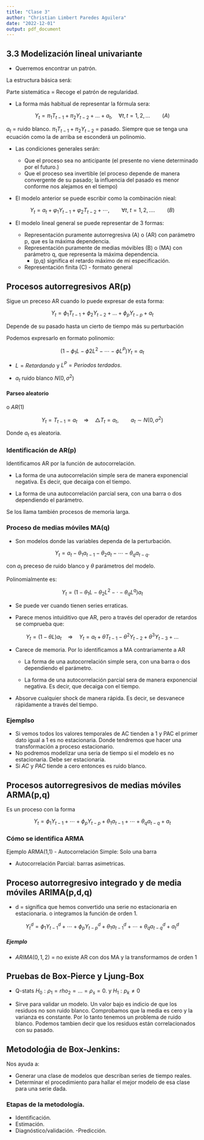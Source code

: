 ```yaml
---
title: "Clase 3"
author: "Christian Limbert Paredes Aguilera"
date: "2022-12-01"
output: pdf_document
---
```


## 3.3 Modelización lineal univariante

- Querremos encontrar un patrón.

La estructura básica será:

\begin{center}
Serie de tiempo = parte sistemática + parte aleatoria
\end{center}

Parte sistemática = Recoge el patrón de regularidad.

- La forma más habitual de representar la fórmula sera:

$$Y_t=\pi_1T_{t-1}+\pi_2 Y_{t-2}+\ldots + a_t, \quad \forall t, t=1,2,\ldots\qquad (A)$$

$a_t$ = ruido blanco.
$\pi_1T_{t-1}+\pi_2 Y_{t-2}$ = pasado.
Siempre que se tenga una ecuación como la de arriba se esconderá un polinomio. 

- Las condiciones generales serán:

  - Que el proceso sea no anticipante (el presente no viene determinado por el futuro.)
  - Que el proceso sea invertible (el proceso depende de manera convergente de su pasado; la influencia del pasado es menor conforme nos alejamos en el tiempo)

- El modelo anterior se puede escribir como la combinación nieal:

$$Y_t=a_t+\varphi_1 Y_{t-1}+\varphi_2T_{t-2}+\cdots, \qquad \forall t, \; t=1,2,\ldots. \qquad (B)$$

- El modelo lineal general se puede representar de 3 formas:

  - Representación puramente autorregresiva (A) o (AR) con parámetro p, que es la máxima dependencia. 
  - Representación puramente de medias móvibles (B) o (MA) con parámetro q, que representa la máxima dependencia.
    - (p,q) significa el retardo máximo de mi especificación.
  - Representación finita (C) - formato general
  
  
## Procesos autorregresivos AR(p)

Sigue un preceso AR cuando lo puede expresar de esta forma:

$$Y_t = \phi_1 T_{t-1}+\phi_2 Y_{t-2}+\ldots + \phi_p Y_{t-p}+ a_t$$

Depende de su pasado hasta un cierto de tiempo más su perturbación

Podemos expresarlo en formato polinomio:

$$(1-\phi_1 L - \phi2 L^2-\cdots - \phi L^P)Y_t=a_t$$

  - $L = Retardando$ y $L^P=Periodos\; terdados.$

  - $a_t$ ruido blanco $N(0,\sigma^2)$
  

#### Parseo aleatorio

o $AR(1)$

$$Y_t=T_{t-1}=a_t \quad \Rightarrow \quad \triangle T_t=a_t,\qquad a_t\sim N(0,\sigma^2)$$

Donde $a_t$ es aleatoria. 
  
### Identificación de AR(p)

Identificamos AR por la función de autocorrelación. 

  - La forma de una autocorrelación simple sera de manera exponencial negativa. Es decir, que decaiga con el tiempo.

  - La forma de una autocorrelación parcial sera, con una barra o dos dependiendo el parámetro.

Se los llama también procesos de memoria larga.


### Proceso de medias móviles MA(q)

- Son modelos donde las variables dependa de la perturbación.

$$Y_t = a_t-\theta_1a_{t-1}-\theta_2a_t-\cdots - \theta_q a_{t-q}.$$

con $a_t$ preceso de ruido blanco y $\theta$ parámetros del modelo.

Polinomialmente es:

$$Y_t=(1-\theta_1L-\theta_2 L^2 - \cdot -\theta_q L^q)a_t$$

- Se puede ver cuando tienen series erraticas.

- Parece menos intuiditivo que AR, pero a través del operador de retardos se comprueba que:

$$Y_t=(1-\theta L)a_t \quad \Rightarrow \quad Y_t=a_t+\theta T_{t-1}-\theta^2 Y_{t-2}+\theta^3 Y_{t-3}+\ldots$$

- Carece de memoria. Por lo identificamos a MA contrariamente a AR

  - La forma de una autocorrelación simple sera, con una barra o dos dependiendo el parámetro.

  - La forma de una autocorrelación parcial sera de manera exponencial negativa. Es decir, que decaiga con el tiempo.
  
- Absorve cualquier shock de manera rápida. Es decir, se desvanece rápidamente a través del tiempo.

### Ejemplso
- Si vemos todos los valores temporales de AC tienden a $1$ y PAC el primer dato igual a $1$  es no estacionaria. Donde tendremos que hacer una transformación a proceso estacionario.
- No podremos modelizar una seria de tiempo si el modelo  es no estacionaria. Debe ser estacionaria.
- Si $AC$ y $PAC$ tiende a cero entonces es ruido blanco.


## Procesos autorregresivos de medias móviles ARMA(p,q)

Es un proceso con la forma 

$$Y_t=\phi_1 Y_{t-1}+\cdots + \phi_p Y_{t-p}+\theta_1a_{t-1}+\cdots + \theta_q a_{t-q}+a_t$$

### Cómo se identifica ARMA

Ejemplo ARMA(1,1)
- Autocorrelación Simple: Solo una barra

- Autocorrelación Parcial: barras asimetricas.

## Proceso autorregresivo integrado y de media móviles ARIMA(p,d,q)

- d = significa que hemos convertido una serie no estacionaria en estacionaria. o integramos la función de orden 1.

$$Y_t^d=\phi_1 Y_{t-1}^d +\cdots + \phi_p Y_{t-p}^d+\theta_1a_{t-1}^d+\cdots + \theta_q a_{t-q}^d+a_t^d$$

##### Ejemplo
- $ARIMA(0,1,2)$ = no existe AR con dos MA y  la transformamos de orden 1

## Pruebas de Box-Pierce y Ljung-Box

- Q-stats $H_0: \rho_1 = rho_2 = \ldots = \rho_s = 0.$ y $H_1: p_k\neq 0$

- Sirve para validar un modelo. Un valor bajo es indicio de que los residuos no son ruido blanco. Comprobamos que la media es cero y la varianza es constante. Por lo tanto tenemos un problema de ruido blanco. Podemos tambien decir que los residuos están correlacionados con su pasado. 

## Metodoloǵia de Box-Jenkins:
Nos ayuda a:

- Generar una clase de modelos que describan series de tiempo reales.
- Determinar el procedimiento para hallar el mejor modelo de esa clase para una serie dada.

### Etapas de la metodología.

- Identificación.
- Estimación.
- Diagnóstico/validación.
-Predicción.

